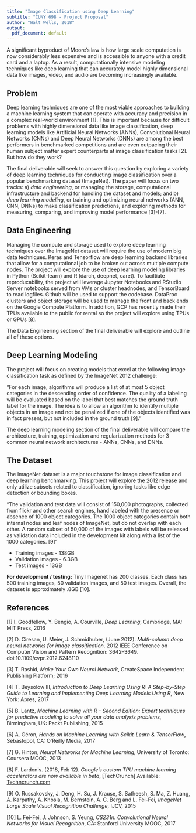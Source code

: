 ```yaml
---
title: "Image Classification using Deep Learning"
subtitle: "CUNY 698 - Project Proposal"
author: "Walt Wells, 2018"
output:
  pdf_document: default
---
```


A significant byproduct of Moore's law is how large scale computation is now considerably less expensive and is accessible to anyone with a credit card and a laptop.  As a result, computationally intensive modeling techniques like deep learning that can accurately model highly dimensional data like images, video, and audio are becoming increasingly available.

## Problem

Deep learning techniques are one of the most viable approaches to building a machine learning system that can operate with accuracy and precision in a complex real-world environment [1].   This is important because for difficult problems with highly dimensional data like image classification, deep learning models like Artificial Neural Networks (ANNs), Convolutional Neural Networks (CNNs) and Deep Neural Networks (DNNs) are among the best performers in benchmarked competitions and are even outpacing their human subject matter expert counterparts at image classification tasks [2].   But how do they work?

The final deliverable will seek to answer this question by exploring a variety of deep learning techniques for conducting image classification over a popular benchmarking dataset (ImageNet).  The paper will focus on two tracks:  a) _data engineering_, or managing the storage, computational infrastructure and backend for handling the dataset and models; and b) _deep learning modeling_, or training and optimizing neural networks (ANN, CNN, DNNs) to make classification predictions, and exploring methods for measuring, comparing, and improving model performance [3]-[7].

## Data Engineering

Managing the compute and storage used to explore deep learning techniques over the ImageNet dataset will require the use of modern big data techniques.   Keras and Tensorflow are deep learning backend libraries that allow for a computational job to be broken out across multiple compute nodes.   The project will explore the use of deep learning modeling libraries in Python (Scikit-learn) and R (darch, deepnet, caret).  To faciltiate reproducability, the project will leverage Jupyter Notebooks and RStudio Server notebooks served from VMs or cluster headnodes, and TensorBoard to read logfiles.   Github will be used to support the codebase.  DataProc clusters and object storage will be used to manage the front and back ends on the Google Compute Platform.   In addition, GCP has recently made their TPUs available to the public for rental so the project will explore using TPUs or GPUs [8].

The Data Engineering section of the final deliverable will explore and outline all of these options.

## Deep Learning Modeling

The project will focus on creating models that excel at the following image classification task as defined by the ImageNet 2012 challenge: 

"For each image, algorithms will produce a list of at most 5 object categories in the descending order of confidence. The quality of a labeling will be evaluated based on the label that best matches the ground truth label for the image. The idea is to allow an algorithm to identify multiple objects in an image and not be penalized if one of the objects identified was in fact present, but not included in the ground truth [9]." 

The deep learning modeling section of the final deliverable will compare the architecture, training, optimization and regularization methods for 3 common neural network architectures - ANNs, CNNs, and DNNs.   

## The Dataset

The ImageNet dataset is a major touchstone for image classification and deep learning benchmarking.   This project will explore the 2012 release and only utilize subsets related to classification, ignoring tasks like edge detection or bounding boxes.  

"The validation and test data will consist of 150,000 photographs, collected from flickr and other search engines, hand labeled with the presence or absence of 1000 object categories. The 1000 object categories contain both internal nodes and leaf nodes of ImageNet, but do not overlap with each other. A random subset of 50,000 of the images with labels will be released as validation data included in the development kit along with a list of the 1000 categories. [9]"  

* Training images - 138GB
* Validation images - 6.3GB
* Test images - 13GB

__For development / testing:__  Tiny Imagenet has 200 classes. Each class has 500 training images, 50 validation images, and 50 test images.  Overall, the dataset is approximately .8GB [10]. 

## References

[1] I. Goodfellow, Y. Bengio, A. Courville, _Deep Learning_, Cambridge, MA:  MIT Press, 2016

[2] D. Ciresan, U. Meier, J. Schmidhuber, (June 2012). _Multi-column deep neural networks for image classification_. 2012 IEEE Conference on Computer Vision and Pattern Recognition: 3642–3649. doi:10.1109/cvpr.2012.6248110

[3] T. Rashid, _Make Your Own Neural Network_, CreateSpace Independent Publishing Platform;  2016

[4] T. Beysolow III, _Introduction to Deep Learning Using R: A Step-by-Step Guide to Learning and Implementing Deep Learning Models Using R_, New York: Apres, 2017

[5] B. Lantz, _Machine Learning with R - Second Edition: Expert techniques for predictive modeling to solve all your data analysis problems_, Birmingham, UK: Packt Publishing, 2015

[6] A. Géron, _Hands on Machine Learning with Scikit-Learn & TensorFlow_, Sebastopol, CA: O'Reilly Media, 2017

[7] G. Hinton, _Neural Networks for Machine Learning_, University of Toronto: Coursera MOOC, 2013 

[8] F. Lardonis. (2018, Feb 12). _Google’s custom TPU machine learning accelerators are now available in beta_, [TechCrunch] Available: [Techncrunch.com]( https://techcrunch.com/2018/02/12/googles-custom-tpu-machine-learning-accelerators-are-now-available-in-beta/)

[9] O. Russakovsky, J. Deng, H. Su, J. Krause, S. Satheesh, S. Ma, Z. Huang, A. Karpathy, A. Khosla, M. Bernstein, A. C. Berg and L. Fei-Fei, _ImageNet Large Scale Visual Recognition Challenge_, IJCV, 2015

[10] L. Fei-Fei, J. Johnson, S. Yeung, _CS231n: Convolutional Neural Networks for Visual Recognition_, CA: Stanford University MOOC, 2017 


